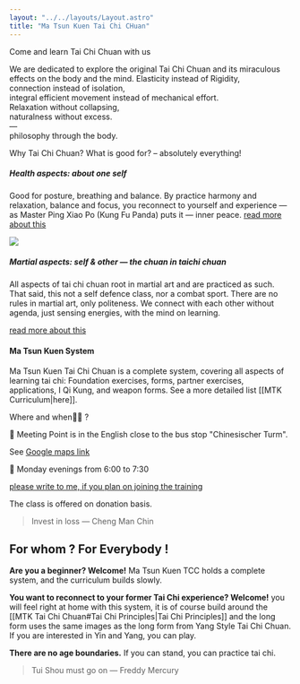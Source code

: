 ```yaml
---
layout: "../../layouts/Layout.astro"
title: "Ma Tsun Kuen Tai Chi CHuan"
---
```



<section class="slide">
<div class="inner">

<CurvedHeadline tag="h2" direction="L2R" type="3" class="left-side long-text top-[300px]">Come and learn Tai Chi Chuan with us</CurvedHeadline>

We are dedicated to explore the original Tai Chi Chuan and its miraculous effects on the body and the mind.
<span class="text-xl">
Elasticity instead of Rigidity,<br />
connection instead of isolation,<br />
integral efficient movement instead of mechanical effort.<br />
Relaxation without collapsing,<br />
naturalness without excess.<br />
—<br />
philosophy through the body.
</span>


</div>
</section>
<section class="slide">
<div class="inner">

<CurvedHeadline tag="h2" type="0" direction="R2L" class="short-text top-[100px] left-0 translate-x-1/2">Why Tai Chi Chuan?</CurvedHeadline>
What is good for? – absolutely everything!
##### Health aspects: about one self
Good for posture, breathing and balance.
By practice harmony and relaxation, balance and focus, you reconnect to yourself and experience — as Master Ping Xiao Po (Kung Fu Panda) puts it — inner peace.
[read more about this](./taichi#health-aspects)

![](https://media0.giphy.com/media/v1.Y2lkPTc5MGI3NjExczE4MjU0NHJnMmp3NWQ3aTU0MmZjb3R3ZWNqYTFmNjJ2bHZweXQ1ayZlcD12MV9naWZzX3NlYXJjaCZjdD1n/jXtdnZlhK7Fbfo4Ioc/200.webp)
<br/>
##### Martial aspects: self & other — the chuan in taichi chuan
All aspects of tai chi chuan root in martial art and are practiced as such.
That said, this not a self defence class, nor a combat sport.
There are no rules in martial art, only politeness.
We connect with each other without agenda, just sensing energies, with the mind on learning.

[read more about this](./taichi#martial-aspects)

#### Ma Tsun Kuen System
Ma Tsun Kuen Tai Chi Chuan is a complete system, covering all aspects of learning tai chi: Foundation exercises, forms, partner exercises, applications, I Qi Kung, and weapon forms.
See a more detailed list [[MTK Curriculum|here]].

</div>
</section>
<section class="slide">
<div class="inner">


<CurvedHeadline tag="h2" type="2" direction="L2R" class="left-side short-text">Where and when📍📅 ?</CurvedHeadline>

📍 Meeting Point is in the English close to the bus stop "Chinesischer Turm".

See [Google maps link](https://maps.app.goo.gl/B487KdWNx74MfPqt9)

📅 Monday evenings from 6:00 to 7:30



[please write to me, if you plan on joining the training](./contact)

The class is offered on donation basis.

> Invest in loss — Cheng Man Chin

</div>
</section>
<section class="slide">
<div class="inner">

## For whom ? For Everybody !

**Are you a beginner? Welcome!**
Ma Tsun Kuen TCC holds a complete system, and the curriculum builds slowly.

**You want to reconnect to your former Tai Chi experience? Welcome!**
you will feel right at home with this system, it is of course build around the [[MTK Tai Chi Chuan#Tai Chi Principles|Tai Chi Principles]] and the long form uses the same images as the long form from Yang Style Tai Chi Chuan.
If you are interested in Yin and Yang, you can play.

**There are no age boundaries.**
If you can stand, you can practice tai chi.

> Tui Shou must go on — Freddy Mercury

</div>
</section>
